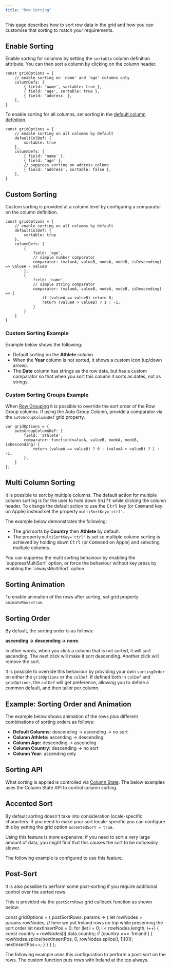 ```yaml
---
title: "Row Sorting"
---
```


This page describes how to sort row data in the grid and how you can customise that sorting to match your requirements. 

## Enable Sorting

Enable sorting for columns by setting the `sortable` column definition attribute.
You can then sort a column by clicking on the column header.

```
const gridOptions = {
    // enable sorting on 'name' and 'age' columns only
    columnDefs: [
        { field: 'name', sortable: true },
        { field: 'age', sortable: true },
        { field: 'address' },
    ],
}
```

To enable sorting for all columns, set sorting in the [default column definition](/column-definitions/).

```
const gridOptions = {
    // enable sorting on all columns by default
    defaultColDef: {
        sortable: true
    },
    columnDefs: [
        { field: 'name' },
        { field: 'age' },
        // suppress sorting on address column
        { field: 'address', sortable: false },
    ],
}
```

## Custom Sorting

Custom sorting is provided at a column level by configuring a comparator on the column definition.

<api-documentation source='column-properties/properties.json' section='sort' names='["comparator"]' ></api-documentation>

```
const gridOptions = {
    // enable sorting on all columns by default
    defaultColDef: {
        sortable: true
    },
    columnDefs: [
        {
            field: 'age',
            // simple number comparator
            comparator: (valueA, valueB, nodeA, nodeB, isDescending) => valueA - valueB
        },
        {
            field: 'name',
            // simple string comparator
            comparator: (valueA, valueB, nodeA, nodeB, isDescending) => {
                if (valueA == valueB) return 0;
                return (valueA > valueB) ? 1 : -1;
            }
        }
    ]
}
```

### Custom Sorting Example

Example below shows the following:

- Default sorting on the **Athlete** column.
- When the **Year** column is not sorted, it shows a custom icon (up/down arrow).
- The **Date** column has strings as the row data, but has a custom comparator so that when you sort this column it sorts as dates, not as strings.

<GridExampleRunner title='Custom Sorting' name='custom-sorting' type='generated'></GridExampleRunner>

### Custom Sorting Groups Example

When [Row Grouping](/grouping/) it is possible to override the sort order of the Row Group columns. If using the Auto Group Column, provide a comparator via the `autoGroupColumnDef` grid property.


```
var gridOptions = {
    autoGroupColumnDef: {
        field: 'athlete',
        comparator: function(valueA, valueB, nodeA, nodeB, isDescending) {
            return (valueA == valueB) ? 0 : (valueA > valueB) ? 1 : -1;
        },
    }
};
```

<GridExampleRunner title='Custom Sorting Groups' name='custom-sorting-groups' type='generated' options='{ "enterprise": true, "modules": ["clientside", "rowgrouping" ] }'></GridExampleRunner>

## Multi Column Sorting

It is possible to sort by multiple columns. The default action for multiple column sorting is for
the user to hold down <kbd>Shift</kbd> while clicking the column header. To change the default action to use
the <kbd>Ctrl</kbd> key (or <kbd>Command</kbd> key on Apple) instead set the property `multiSortKey='ctrl'`.

The example below demonstrates the following:

- The grid sorts by **Country** then **Athlete** by default.
- The property `multiSortKey='ctrl'` is set so multiple column sorting is achieved by holding down <kbd>Ctrl</kbd> (or <kbd>Command</kbd> on Apple) and selecting multiple columns.

<GridExampleRunner title='Multi Column Sort' name='multi-column' type='generated'></GridExampleRunner>

<note>
You can suppress the multi sorting behaviour by enabling the `suppressMultiSort` option, or force the behaviour without key press by enabling
the `alwaysMultiSort` option.
</note>

## Sorting Animation

To enable animation of the rows after sorting, set grid property `animateRows=true`.

## Sorting Order

By default, the sorting order is as follows:

**ascending -> descending -> none**.


In other words, when you click a column that is not sorted, it will sort ascending. The next click
will make it sort descending. Another click will remove the sort.

It is possible to override this behaviour by providing your own `sortingOrder` on either
the `gridOptions` or the `colDef`. If defined both in `colDef` and
`gridOptions`, the `colDef` will get preference, allowing you to define a common default,
and then tailor per column.


## Example: Sorting Order and Animation


The example below shows animation of the rows plus different combinations of sorting orders as follows:


- **Default Columns:** descending -> ascending -> no sort
- **Column Athlete:** ascending -> descending
- **Column Age:** descending -> ascending
- **Column Country:** descending -> no sort
- **Column Year:** ascending only


<GridExampleRunner title='Sorting Order and Animation' name='sorting-order-and-animation' type='generated'></GridExampleRunner>

## Sorting API

What sorting is applied is controlled via [Column State](/column-state/). The below examples uses the Column State API to control column sorting.

<GridExampleRunner title='Sorting API' name='sorting-api' type='generated'></GridExampleRunner>

## Accented Sort


By default sorting doesn't take into consideration locale-specific characters. If you need to make your sort
locale-specific you can configure this by setting the grid option `accentedSort = true`.

Using this feature is more expensive; if you need to sort a very large amount of data, you might find that this
causes the sort to be noticeably slower.

The following example is configured to use this feature.

<GridExampleRunner title='Accented Sort' name='accented-sort' type='generated'></GridExampleRunner>

## Post-Sort

It is also possible to perform some post-sorting if you require additional control over the sorted rows.

This is provided via the `postSortRows` grid callback function as shown below:

<api-documentation source='grid-options/properties.json' section='sort' names='["postSortRows"]' ></api-documentation>

<snippet>
const gridOptions = {
    postSortRows: params => {
        let rowNodes = params.rowNodes;
        // here we put Ireland rows on top while preserving the sort order
        let nextInsertPos = 0;
        for (let i = 0; i < rowNodes.length; i++) {
            const country = rowNodes[i].data.country;
            if (country === 'Ireland') {
                rowNodes.splice(nextInsertPos, 0, rowNodes.splice(i, 1)[0]);
                nextInsertPos++;
            }
        }
    }
};
</snippet>

The following example uses this configuration to perform a post-sort on the rows. The custom function
puts rows with Ireland at the top always.

<GridExampleRunner title='Post Sort' name='post-sort' type='generated'></GridExampleRunner>

